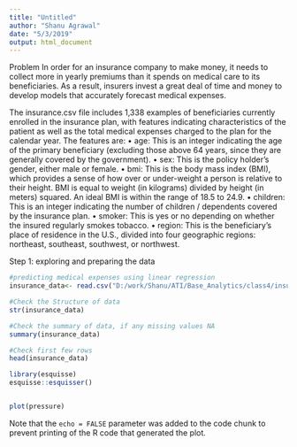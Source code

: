 ```yaml
---
title: "Untitled"
author: "Shanu Agrawal"
date: "5/3/2019"
output: html_document
---
```

Problem 
In order for an insurance company to make money, it needs to collect more in yearly
premiums than it spends on medical care to its beneficiaries. As a result, insurers
invest a great deal of time and money to develop models that accurately forecast
medical expenses.

The insurance.csv file includes 1,338 examples of beneficiaries currently enrolled
in the insurance plan, with features indicating characteristics of the patient as well as
the total medical expenses charged to the plan for the calendar year. The features are:
• age: This is an integer indicating the age of the primary beneficiary (excluding
those above 64 years, since they are generally covered by the government).
• sex: This is the policy holder's gender, either male or female.
• bmi: This is the body mass index (BMI), which provides a sense of how over
or under-weight a person is relative to their height. BMI is equal to weight (in
kilograms) divided by height (in meters) squared. An ideal BMI is within the
range of 18.5 to 24.9.
• children: This is an integer indicating the number of children / dependents
covered by the insurance plan.
• smoker: This is yes or no depending on whether the insured regularly
smokes tobacco.
• region: This is the beneficiary's place of residence in the U.S., divided into
four geographic regions: northeast, southeast, southwest, or northwest.

Step 1: exploring and preparing the data
```r
#predicting medical expenses using linear regression
insurance_data<- read.csv("D:/work/Shanu/ATI/Base_Analytics/class4/insurance.csv", stringsAsFactors = FALSE)

#Check the Structure of data
str(insurance_data)

#Check the summary of data, if any missing values NA 
summary(insurance_data)

#Check first few rows
head(insurance_data)

library(esquisse)
esquisse::esquisser()

```


```r

```



```r
plot(pressure)
```

Note that the `echo = FALSE` parameter was added to the code chunk to prevent printing of the R code that generated the plot.

```r

```

